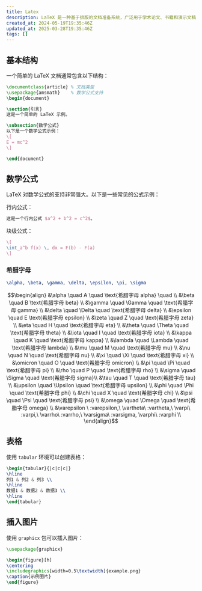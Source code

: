 ```yaml
---
title: Latex
description: LaTeX 是一种基于排版的文档准备系统，广泛用于学术论文、书籍和演示文稿的编写。它以其强大的数学公式支持和高质量的排版效果而闻名。
created_at: 2024-05-19T19:35:46Z
updated_at: 2025-03-28T19:35:46Z
tags: []
---
```


## 基本结构

一个简单的 LaTeX 文档通常包含以下结构：

```latex
\documentclass{article} % 文档类型
\usepackage{amsmath}    % 数学公式支持
\begin{document}

\section{引言}
这是一个简单的 LaTeX 示例。

\subsection{数学公式}
以下是一个数学公式示例：
\[
E = mc^2
\]

\end{document}
```

## 数学公式

LaTeX 对数学公式的支持非常强大。以下是一些常见的公式示例：

行内公式：
```latex
这是一个行内公式 $a^2 + b^2 = c^2$。
```

块级公式：
```latex
\[
\int_a^b f(x) \, dx = F(b) - F(a)
\]
```

### 希腊字母
```latex
\alpha, \beta, \gamma, \delta, \epsilon, \pi, \sigma
```
```math
\begin{align}
&\alpha \quad A \quad  \text{希腊字母 alpha} \quad   \\
&\beta \quad B  \text{希腊字母 beta} \\
&\gamma \quad \Gamma \quad  \text{希腊字母 gamma} \\
&\delta \quad \Delta \quad  \text{希腊字母 delta} \\
&\epsilon \quad E  \text{希腊字母 epsilon} \\
&\zeta \quad Z \quad  \text{希腊字母 zeta} \\
&\eta \quad H \quad  \text{希腊字母 eta} \\
&\theta \quad \Theta \quad  \text{希腊字母 theta} \\
&\iota \quad I \quad  \text{希腊字母 iota} \\
&\kappa \quad K \quad  \text{希腊字母 kappa} \\
&\lambda \quad \Lambda \quad  \text{希腊字母 lambda} \\
&\mu \quad M \quad  \text{希腊字母 mu} \\
&\nu \quad N \quad  \text{希腊字母 nu} \\
&\xi \quad \Xi \quad  \text{希腊字母 xi} \\
&\omicron \quad O \quad  \text{希腊字母 omicron} \\
&\pi \quad \Pi \quad  \text{希腊字母 pi} \\
&\rho \quad P  \quad \text{希腊字母 rho} \\
&\sigma \quad \Sigma \quad  \text{希腊字母 sigma}\\
&\tau \quad T \quad  \text{希腊字母 tau} \\
&\upsilon \quad \Upsilon \quad  \text{希腊字母 upsilon} \\
&\phi \quad \Phi \quad  \text{希腊字母 phi} \\
&\chi \quad X \quad  \text{希腊字母 chi} \\
&\psi \quad \Psi \quad  \text{希腊字母 psi} \\
&\omega \quad \Omega  \quad  \text{希腊字母 omega} \\
&\varepsilon \ :varepsilon,\ \vartheta\ :vartheta,\ \varpi\ :varpi,\ \varrho\ :varrho,\ \varsigma\ :varsigma, \varphi\ :varphi \\
\end{align}
```

## 表格

使用 `tabular` 环境可以创建表格：

```latex
\begin{tabular}{|c|c|c|}
\hline
列1 & 列2 & 列3 \\
\hline
数据1 & 数据2 & 数据3 \\
\hline
\end{tabular}
```

## 插入图片

使用 `graphicx` 包可以插入图片：

```latex
\usepackage{graphicx}

\begin{figure}[h]
\centering
\includegraphics[width=0.5\textwidth]{example.png}
\caption{示例图片}
\end{figure}
```